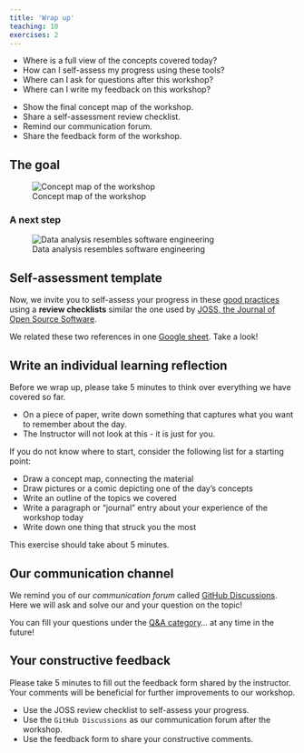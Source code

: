 ```yaml
---
title: 'Wrap up'
teaching: 10
exercises: 2
---
```


:::::::::::::::::::::::::::::::::::::: questions 

- Where is a full view of the concepts covered today?
- How can I self-assess my progress using these tools?
- Where can I ask for questions after this workshop?
- Where can I write my feedback on this workshop?

::::::::::::::::::::::::::::::::::::::::::::::::

::::::::::::::::::::::::::::::::::::: objectives

- Show the final concept map of the workshop.
- Share a self-assessment review checklist.
- Remind our communication forum.
- Share the feedback form of the workshop.

::::::::::::::::::::::::::::::::::::::::::::::::

## The goal

![Concept map of the workshop](fig/concept-map-00.png)

### A next step

![Data analysis resembles software engineering](fig/concept-map-04.png)


## Self-assessment template

Now, we invite you to self-assess your progress in these [good practices](https://journals.plos.org/ploscompbiol/article?id=10.1371/journal.pcbi.1005510) using a __review checklists__ similar the one used by [JOSS, the Journal of Open Source Software](https://joss.readthedocs.io/en/latest/review_checklist.html).

:::callout

We related these two references in one [Google sheet](https://docs.google.com/spreadsheets/d/1dsGg9RoD3yCEfgHAr0ARQ-nJ1RWSeCEXcycGk7dFRKs/edit?usp=sharing). Take a look!

:::

## Write an individual learning reflection

Before we wrap up, please take 5 minutes to think over everything we have covered so far. 

- On a piece of paper, write down something that captures what you want to remember about the day. 
- The Instructor will not look at this - it is just for you.
 
If you do not know where to start, consider the following list for a starting point:

- Draw a concept map, connecting the material
- Draw pictures or a comic depicting one of the day's concepts
- Write an outline of the topics we covered
- Write a paragraph or "journal" entry about your experience of the workshop today
- Write down one thing that struck you the most

This exercise should take about 5 minutes.


## Our communication channel

:::checklist

We remind you of our _communication forum_ called [GitHub Discussions](https://github.com/epiverse-trace/research-compendium/discussions). Here we will ask and solve our and your question on the topic!

You can fill your questions under the [Q&A category](https://github.com/epiverse-trace/research-compendium/discussions/categories/q-a)... at any time in the future!

:::

## Your constructive feedback

Please take 5 minutes to fill out the feedback form shared by the instructor. Your comments will be beneficial for further improvements to our workshop.

::::::::::::::::::::::::::::::::::::: keypoints 

- Use the JOSS review checklist to self-assess your progress.
- Use the `GitHub Discussions` as our communication forum after the workshop.
- Use the feedback form to share your constructive comments.

::::::::::::::::::::::::::::::::::::::::::::::::

